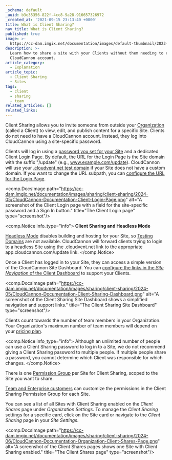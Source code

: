 ```yaml
---
_schema: default
_uuid: b3e35356-822f-4cc8-9a28-916657326972
_created_at: '2021-09-15 23:13:40 +0000'
title: What is Client Sharing?
nav_title: What is Client Sharing?
published: true
image: >-
  https://cc-dam.imgix.net/documentation/images/default-thumbnail/2023-Q4/CloudCannon-Documentation-Thumbnail.png
description: >-
  Learn how to share a site with your Clients without them needing to create a
  CloudCannon account.
article_category:
  - Explanation
article_topic:
  - Client Sharing
  - Sites
tags:
  - client
  - sharing
  - team
related_articles: []
related_links:
---
```

Client Sharing allows you to invite someone from outside your [Organization](/documentation/articles/what-is-an-organization/) (called a Client) to view, edit, and publish content for a specific Site. Clients do not need to have a CloudCannon account. Instead, they log into CloudCannon using a site-specific password.

Clients will log in using a [password you set for your Site](/documentation/articles/turn-on-client-sharing-for-a-site/) and a dedicated Client Login Page. By default, the URL for the Login Page is the Site domain with the suffix "/update" (e.g., www.example.com/update). CloudCannon will use your [.cloudvent.net test domain](/documentation/articles/what-is-a-testing-domain/) if your Site does not have a custom domain. If you want to change the URL subpath, you can [configure the URL for the Login Page](/documentation/articles/configure-the-client-login-page/).

<comp.DocsImage path="https://cc-dam.imgix.net/documentation/images/sharing/client-sharing/2024-05/CloudCannon-Documentation-Client-Login-Page.png" alt="A screenshot of the Client Login page with a field for the site-specific password and a Sign In button." title="The Client Login page" type="screenshot"/>

<comp.Notice info_type="info">
  **Client Sharing and Headless Mode**

  [Headless Mode](/documentation/articles/what-is-headless-mode/) disables building and hosting for your Site, so [Testing Domains](/documentation/articles/what-is-a-testing-domain/) are not available. CloudCannon will forward clients trying to login to a headless Site using the .cloudvent.net link to the appropriate app.cloudcannon.com/update link.
</comp.Notice>

Once a Client has logged in to your Site, they can access a simple version of the CloudCannon Site Dashboard. You can [configure the links in the *Site Navigation* of the Client Dashboard](/documentation/articles/configure-the-client-login-page-and-dashboard/) to support your Clients.

<comp.DocsImage path="https://cc-dam.imgix.net/documentation/images/sharing/client-sharing/2024-05/CloudCannon-Documentation-Client-Sharing-Dashboard.png" alt="A screenshot of the Client Sharing Site Dashboard shows a simplified navigation and support links." title="The Client Sharing Site Dashboard" type="screenshot"/>

Clients count towards the number of team members in your Organization. Your Organization's maximum number of team members will depend on your [pricing plan](/pricing/).

<comp.Notice info_type="info">
  Although an unlimited number of people can use a Client Sharing password to log in to a Site, we do not recommend giving a Client Sharing password to multiple people. If multiple people share a password, you cannot determine which Client was responsible for which changes.
</comp.Notice>

There is one [Permission Group](/documentation/articles/what-are-permission-groups/) per Site for Client Sharing, scoped to the Site you want to share.

[Team and Enterprise customers](/pricing/) can customize the permissions in the Client Sharing Permission Group for each Site.

You can see a list of all Sites with Client Sharing enabled on the *Client Shares* page under *Organization Settings*. To manage the *Client Sharing* settings for a specific card, click on the Site card or navigate to the *Client Sharing* page in your *Site Settings*.

<comp.DocsImage path="https://cc-dam.imgix.net/documentation/images/sharing/client-sharing/2024-06/CloudCannon-Documentation-Organization-Client-Shares-Page.png" alt="A screenshot of the Client Shares pages shows one Site with Client Sharing enabled." title="The Client Shares page" type="screenshot"/>